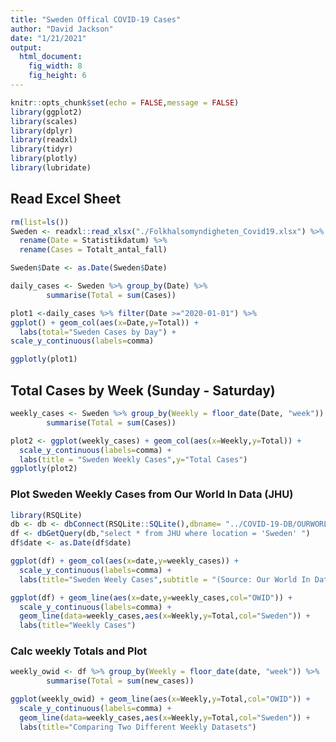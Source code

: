 ```yaml
---
title: "Sweden Offical COVID-19 Cases"
author: "David Jackson"
date: "1/21/2021"
output: 
  html_document: 
    fig_width: 8
    fig_height: 6
---
```


```r
knitr::opts_chunk$set(echo = FALSE,message = FALSE)
library(ggplot2)
library(scales)
library(dplyr)
library(readxl)
library(tidyr)
library(plotly)
library(lubridate)
```

## Read Excel Sheet

```r
rm(list=ls())
Sweden <- readxl::read_xlsx("./Folkhalsomyndigheten_Covid19.xlsx") %>%
  rename(Date = Statistikdatum) %>%
  rename(Cases = Totalt_antal_fall)

Sweden$Date <- as.Date(Sweden$Date)
```

```r
daily_cases <- Sweden %>% group_by(Date) %>%
        summarise(Total = sum(Cases)) 
```

```r
plot1 <-daily_cases %>% filter(Date >="2020-01-01") %>%
ggplot() + geom_col(aes(x=Date,y=Total)) + 
  labs(total="Sweden Cases by Day") +
scale_y_continuous(labels=comma)

ggplotly(plot1)
```

## Total Cases by Week (Sunday - Saturday)

```r
weekly_cases <- Sweden %>% group_by(Weekly = floor_date(Date, "week")) %>%
        summarise(Total = sum(Cases)) 
```

```r
plot2 <- ggplot(weekly_cases) + geom_col(aes(x=Weekly,y=Total)) +
  scale_y_continuous(labels=comma) +
  labs(title = "Sweden Weekly Cases",y="Total Cases")
ggplotly(plot2)
```

### Plot Sweden Weekly Cases from Our World In Data (JHU)

```r
library(RSQLite)
db <- db <- dbConnect(RSQLite::SQLite(),dbname= "../COVID-19-DB/OURWORLD.sqlite3")
df <- dbGetQuery(db,"select * from JHU where location = 'Sweden' ")
df$date <- as.Date(df$date)
```

```r
ggplot(df) + geom_col(aes(x=date,y=weekly_cases)) +
  scale_y_continuous(labels=comma) +
  labs(title="Sweden Weely Cases",subtitle = "(Source: Our World In Data)")
```

```r
ggplot(df) + geom_line(aes(x=date,y=weekly_cases,col="OWID")) +
  scale_y_continuous(labels=comma) + 
  geom_line(data=weekly_cases,aes(x=Weekly,y=Total,col="Sweden")) +
  labs(title="Weekly Cases")
```

### Calc weekly Totals and Plot

```r
weekly_owid <- df %>% group_by(Weekly = floor_date(date, "week")) %>%
        summarise(Total = sum(new_cases)) 
```

```r
ggplot(weekly_owid) + geom_line(aes(x=Weekly,y=Total,col="OWID")) +
  scale_y_continuous(labels=comma) +
  geom_line(data=weekly_cases,aes(x=Weekly,y=Total,col="Sweden")) +
  labs(title="Comparing Two Different Weekly Datasets")
```